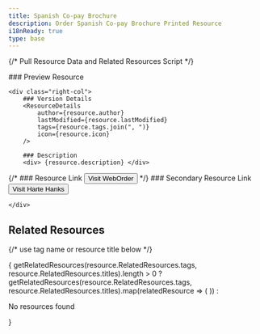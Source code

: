 ```yaml
---
title: Spanish Co-pay Brochure
description: Order Spanish Co-pay Brochure Printed Resource
i18nReady: true
type: base
---
```


{/* Pull Resource Data and Related Resources Script */}


<div class="details_wrapper">
	<div class="left-col">
		### Preview Resource
		<ResourceThumb 
			imgSrc={resource.imageSrc} 
		/>
	</div>

	<div class="right-col">
		### Version Details
		<ResourceDetails 
			author={resource.author} 
			lastModified={resource.lastModified} 
			tags={resource.tags.join(", ")} 
			icon={resource.icon}
		/>

		### Description
		<div> {resource.description} </div>

{/* 		### Resource Link
		<Button variant="primary" className="details-btn" href={resource.BMSResourceLink} target="_blank" icon="ri:external-link-fill">Visit WebOrder</Button>
 */}
		### Secondary Resource Link
		<Button variant="secondary" className="details-btn" href={resource.PfizerResourceLink} target="_blank" icon="ri:external-link-fill">Visit Harte Hanks</Button>

	</div>
</div>

## Related Resources
{/* use tag name or resource title below */}
<div class="resource-card-container">
        { 
          getRelatedResources(resource.RelatedResources.tags, resource.RelatedResources.titles).length > 0 ?
          getRelatedResources(resource.RelatedResources.tags, resource.RelatedResources.titles).map(relatedResource => (
            <ResourceCard {...relatedResource} />
          ))
          : <p>No resources found</p>
        }
    </div>